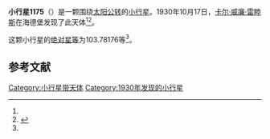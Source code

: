 {{Infobox planet
| bgcolour = #FFFFC0
| name = 1175 Margo
| symbol = 
| image = 
| caption = 
| discovery = yes
| discovery_ref = 
| discoverer = [[卡尔·威廉·雷睦斯|卡尔·威廉·雷睦斯]]
| discovery_site = [[海德堡|海德堡]] 
| discovered = 1930年10月17日
| designations = yes
| mp_name = 
| named_after = 
| alt_names = 1930 UD/ 1953 VK / 1957 KU / A907 VA
| mp_category = [[外小行星带|外小行星带]]
| orbit_ref = <ref name="a">[http://ssd.jpl.nasa.gov/sbdb.cgi?sstr=1175 1175 Margo] {{Wayback|url=http://ssd.jpl.nasa.gov/sbdb.cgi?sstr=1175 |date=20210724013042 }}，小行星數據庫瀏覽器（JPL Small-Body Database Browser）－[[美国国家航空航天局|美国国家航空航天局]]喷气推进实验室</ref>
| epoch = 2456400.5 (2013年4月18日更新)
| aphelion = {{convert|3.4308383|AU|km|3|abbr=on|lk=out}}
| perihelion = {{convert|2.9980879|AU|km|3|abbr=on}}
| semimajor = {{convert|3.2144631|AU|km|3|abbr=on}}
| eccentricity = 0.067313
| period = 2105.043544 [[日|日]]<br />5.76[[儒略年|儒略年]]
| avg_speed = 
| inclination = 16.30995
| asc_node = 237.21064
| mean_anomaly = 
| arg_peri = 103.78176
| satellites = 
| physical_characteristics = yes
| dimensions = 
| mass = 
| density = 
| surface_grav = 
| escape_velocity = 
| sidereal_day = 
| axial_tilt = 
| pole_ecliptic_lat = 
| pole_ecliptic_lon = 
| albedo = 
| temperatures= 
| temp_name1 = 
| mean_temp_1 = 
| max_temp_1 = 
| temp_name2 = 
| max_temp_2 = 
| spectral_type = 
| abs_magnitude = 103.78176
}}

'''小行星1175'''（{{lang-en|1175 Margo}}）是一颗围绕[[太阳|太阳]][[公转|公转]]的[[小行星|小行星]]。1930年10月17日，[[卡尔·威廉·雷睦斯|卡尔·威廉·雷睦斯]]在海德堡发现了此天体<ref name="a" /><ref>{{cite news|title=小行星列表|url=http://cfa-www.harvard.edu/iau/lists/NumberedMPs.txt|accessdate=2013-07-08|newspaper=哈佛大学|archive-date=2008-05-17|archive-url=https://web.archive.org/web/20080517010638/http://cfa-www.harvard.edu/iau/lists/NumberedMPs.txt|dead-url=no}}</ref>。

这颗小行星的[[绝对星等|绝对星等]]为103.78176等<ref name="a" />。

==参考文献==
{{reflist}}
{{Minor Planet Number|[[小行星1174|小行星1174]]|[[小行星1176|小行星1176]]}}

{{小天体}}

[[Category:小行星带天体|Category:小行星带天体]]
[[Category:1930年发现的小行星|Category:1930年发现的小行星]]

{{asteroid-stub}}